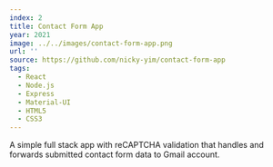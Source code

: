```yaml
---
index: 2
title: Contact Form App
year: 2021
image: ../../images/contact-form-app.png
url: ''
source: https://github.com/nicky-yim/contact-form-app
tags:
  - React
  - Node.js
  - Express
  - Material-UI
  - HTML5
  - CSS3
---
```

A simple full stack app with reCAPTCHA validation that handles and forwards submitted contact form data to Gmail account.